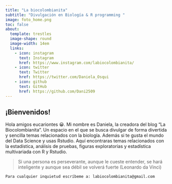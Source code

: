```yaml
---
title: "La biocolombianita"
subtitle: "Divulgación en Biología & R programming ️️"
image: foto_home.png
toc: false
about: 
  template: trestles
  image-shape: round
  image-width: 14em
  links:
    - icon: instagram
      text: Instagram
      href: https://www.instagram.com/labiocolombianita/
    - icon: twitter
      text: Twitter
      href: https://twitter.com/Daniela_Osqui
    - icon: github
      text: GitHub
      href: https://github.com/Dani2509
---
```


## **¡Bienvenidos!**

Hola amigos eucariontes 😀. Mi nombre es Daniela, la creadora del blog "La Biocolombianita". Un espacio en el que se busca divulgar de forma divertida y sencilla temas relacionados con la biología. Además si te gusta el mundo del Data Science y usas Rstudio. Aquí encontraras temas relacionados con la estadística, análisis de pruebas, figuras exploratorias y estadística multivariada con R y Rstudio.

> Si una persona es perseverante, aunque le cueste entender, se hará inteligente y aunque sea débil se volverá fuerte (Leonardo da Vinci)

`Para cualquier inquietud escríbeme a: labiocolombianita@gmail.com`

